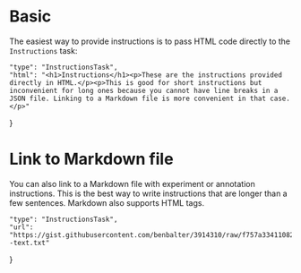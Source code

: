 
<Meta title="Tasks / Instructions" component={InstructionsTask} />




# Basic

The easiest way to provide instructions is to pass HTML code directly to the `Instructions` task:

    "type": "InstructionsTask",
    "html": "<h1>Instructions</h1><p>These are the instructions provided directly in HTML.</p><p>This is good for short instructions but inconvenient for long ones because you cannot have line breaks in a JSON file. Linking to a Markdown file is more convenient in that case.</p>"
}

<TaskVisualizer task={taskSpec}/>

# Link to Markdown file

You can also link to a Markdown file with experiment or annotation instructions. This is the best way to write instructions that are longer than a few sentences. Markdown also supports HTML tags.

    "type": "InstructionsTask",
    "url": "https://gist.githubusercontent.com/benbalter/3914310/raw/f757a33411082da23f0ad4a124b45fcdacc1b43f/Example--text.txt"
}

<TaskVisualizer task={taskSpecMd}/>

<ArgsTable of={InstructionsTask}/>
